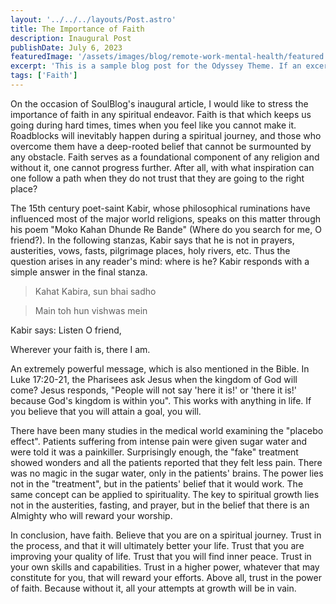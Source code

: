 ```yaml
---
layout: '../../../layouts/Post.astro'
title: The Importance of Faith
description: Inaugural Post
publishDate: July 6, 2023
featuredImage: '/assets/images/blog/remote-work-mental-health/featured.jpg'
excerpt: 'This is a sample blog post for the Odyssey Theme. If an excerpt is provided it will appear in the preview.'
tags: ['Faith']
---
```



On the occasion of SoulBlog's inaugural article, I would like to stress the importance of faith in any spiritual endeavor. Faith is that which keeps us going during hard times, times when you feel like you cannot make it. Roadblocks will inevitably happen during a spiritual journey, and those who overcome them have a deep-rooted belief that cannot be surmounted by any obstacle. Faith serves as a foundational component of any religion and without it, one cannot progress further. After all, with what inspiration can one follow a path when they do not trust that they are going to the right place? 

The 15th century poet-saint Kabir, whose philosophical ruminations have influenced most of the major world religions, speaks on this matter through his poem "Moko Kahan Dhunde Re Bande" (Where do you search for me, O friend?). In the following stanzas, Kabir says that he is not in prayers, austerities, vows, fasts, pilgrimage places, holy rivers, etc. Thus the question arises in any reader's mind: where is he? Kabir responds with a simple answer in the final stanza.

> Kahat Kabira, sun bhai sadho  

> Main toh hun vishwas mein

Kabir says: Listen O friend,      

Wherever your faith is, there I am.

An extremely powerful message, which is also mentioned in the Bible. In Luke 17:20-21, the Pharisees ask Jesus when the kingdom of God will come? Jesus responds, "People will not say 'here it is!' or 'there it is!' because God's kingdom is within you". This works with anything in life. If you believe that you will attain a goal, you will. 

There have been many studies in the medical world examining the "placebo effect". Patients suffering from intense pain were given sugar water and were told it was a painkiller. Surprisingly enough, the "fake" treatment showed wonders and all the patients reported that they felt less pain. There was no magic in the sugar water, only in the patients' brains. The power lies not in the "treatment", but in the patients' belief that it would work. The same concept can be applied to spirituality. The key to spiritual growth lies not in the austerities, fasting, and prayer, but in the belief that there is an Almighty who will reward your worship. 

In conclusion, have faith. Believe that you are on a spiritual journey. Trust in the process, and that it will ultimately better your life. Trust that you are improving your quality of life. Trust that you will find inner peace. Trust in your own skills and capabilities. Trust in a higher power, whatever that may constitute for you, that will reward your efforts. Above all, trust in the power of faith. Because without it, all your attempts at growth will be in vain. 
